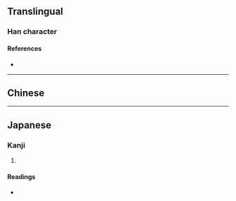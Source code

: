 {{character info/new}}
==Translingual==

===Han character===
{{Han char|rn=90|rad=爿|as=09|sn=13|four=|canj=VMPTD|ids=⿰爿枼}}

====References====
* {{Han ref|kx=0692.160|dkj=19790|dj=1105.060|hdz=42378.060|uh=7243|ud=29251}}

----

==Chinese==
{{zh-see|楪|v}}

----

==Japanese==

===Kanji===
{{ja-kanji|grade=|rs=爿09}}

# {{defn|lang=ja|sort=爿09}}

====Readings====
* {{ja-readings|on=[[おうちょう]] (ōchō), [[よう]] (yō), [[しょう]] (shō), [[じ]] (ji)|kun=[[ゆずりは]] (yuzuriha)}}

{{attention|ja|おうちょう????}}